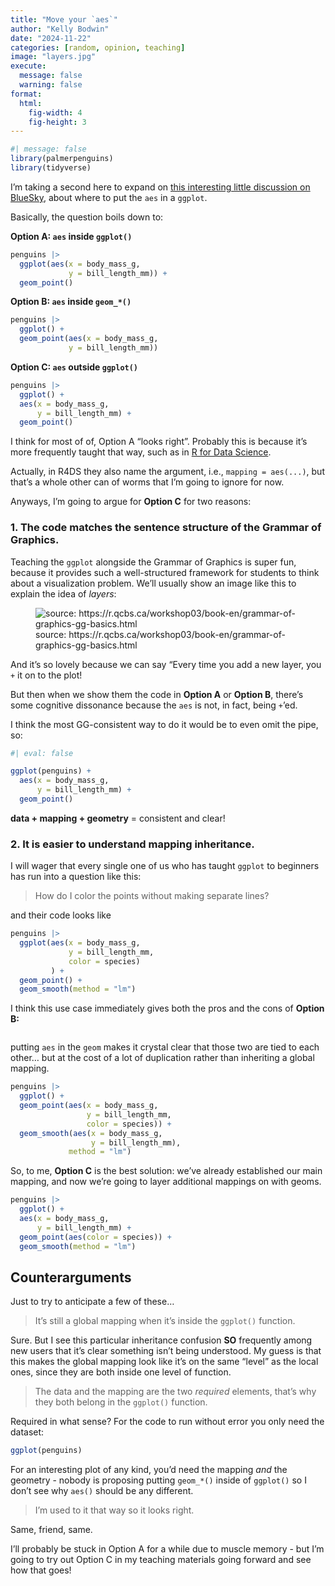 ```yaml
---
title: "Move your `aes`"
author: "Kelly Bodwin"
date: "2024-11-22"
categories: [random, opinion, teaching]
image: "layers.jpg"
execute:
  message: false
  warning: false
format:
  html:
    fig-width: 4
    fig-height: 3
---
```


```r
#| message: false
library(palmerpenguins)
library(tidyverse)
```


I'm taking a second here to expand on [this interesting little discussion on BlueSky](https://bsky.app/profile/jeremy-data.bsky.social/post/3lazetuczcj2z), about where to put the `aes` in a `ggplot`.

Basically, the question boils down to:

**Option A: `aes` inside `ggplot()`**

```r
penguins |>
  ggplot(aes(x = body_mass_g, 
             y = bill_length_mm)) +
  geom_point()
```

**Option B: `aes` inside `geom_*()`**

```r
penguins |>
  ggplot() +
  geom_point(aes(x = body_mass_g, 
             y = bill_length_mm))
```

**Option C: `aes` outside `ggplot()`**

```r
penguins |>
  ggplot() +
  aes(x = body_mass_g, 
      y = bill_length_mm) +
  geom_point()
```


I think for most of of, Option A "looks right".  Probably this is because it's more frequently taught that way, such as in [R for Data Science](https://r4ds.hadley.nz/data-visualize).

Actually, in R4DS they also name the argument, i.e., `mapping = aes(...)`, but that's a whole other can of worms that I'm going to ignore for now.

Anyways, I'm going to argue for **Option C** for two reasons:

### 1. The code matches the sentence structure of the Grammar of Graphics.

Teaching the `ggplot` alongside the Grammar of Graphics is super fun, because it provides such a well-structured framework for students to think about a visualization problem.  We'll usually show an image like this to explain the idea of *layers*:

![source: https://r.qcbs.ca/workshop03/book-en/grammar-of-graphics-gg-basics.html](https://r.qcbs.ca/workshop03/book-en/images/gglayers.png)

And it's so lovely because we can say "Every time you add a new layer, you `+` it on to the plot!

But then when we show them the code in **Option A** or **Option B**, there's some cognitive dissonance because the `aes` is not, in fact, being `+`'ed.

I think the most GG-consistent way to do it would be to even omit the pipe, so:

```r
#| eval: false

ggplot(penguins) +
  aes(x = body_mass_g, 
      y = bill_length_mm) +
  geom_point()
```

**data + mapping + geometry** = consistent and clear!


### 2. It is easier to understand mapping inheritance.

I will wager that every single one of us who has taught `ggplot` to beginners has run into a question like this:

> How do I color the points without making separate lines?

and their code looks like

```r
penguins |>
  ggplot(aes(x = body_mass_g, 
             y = bill_length_mm,
             color = species)
         ) +
  geom_point() +
  geom_smooth(method = "lm")
```

I think this use case immediately gives both the pros and the cons of **Option B:** 

```r

```

putting `aes` in the `geom` makes it crystal clear that those two are tied to each other... but at the cost of a lot of duplication rather than inheriting a global mapping.

```r
penguins |>
  ggplot() +
  geom_point(aes(x = body_mass_g, 
                 y = bill_length_mm,
                 color = species)) +
  geom_smooth(aes(x = body_mass_g, 
                  y = bill_length_mm),
             method = "lm")
```

So, to me, **Option C** is the best solution: we've already established our main mapping, and now we're going to layer additional mappings on with geoms.

```r
penguins |>
  ggplot() +
  aes(x = body_mass_g, 
      y = bill_length_mm) +
  geom_point(aes(color = species)) +
  geom_smooth(method = "lm")
```


## Counterarguments

Just to try to anticipate a few of these...

> It's still a global mapping when it's inside the `ggplot()` function.

Sure.  But I see this particular inheritance confusion **SO** frequently among new users that it's clear something isn't being understood.  My guess is that this makes the global mapping look like it's on the same "level" as the local ones, since they are both inside one level of function.

> The data and the mapping are the two *required* elements, that's why they both belong in the `ggplot()` function.

Required in what sense?  For the code to run without error you only need the dataset:

```r
ggplot(penguins)
```

For an interesting plot of any kind, you'd need the mapping *and* the geometry - nobody is proposing putting `geom_*()` inside of `ggplot()` so I don't see why `aes()` should be any different.

> I'm used to it that way so it looks right.

Same, friend, same.  

I'll probably be stuck in Option A for a while due to muscle memory - but I'm going to try out Option C in my teaching materials going forward and see how that goes!